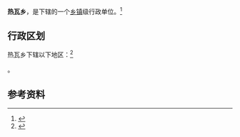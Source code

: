{{中国乡级行政区|54/24/27/201/000}}

'''热瓦乡'''，是{{PRC admin/fullname|54/24/27/201/000|3}}下辖的一个[[乡镇|乡镇]]级行政单位。<ref>{{PRC admin/ref sgc|{{PRC admin/parent|54/24/27/201/000}}}}</ref>

== 行政区划 ==

热瓦乡下辖以下地区：<ref>{{PRC admin/ref sgc|54/24/27/201/000}}</ref>

{{PRC admin/children|54/24/27/201/000}}。

== 参考资料 ==

{{reflist}}

{{行政区划小作品}}
{{PRC admin/navcat|54/24/27/201/000}}
